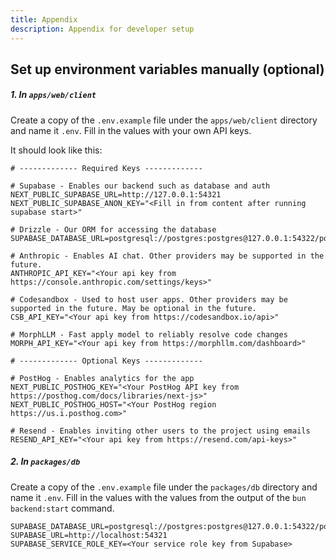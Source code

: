 ```yaml
---
title: Appendix
description: Appendix for developer setup
---
```


## Set up environment variables manually (optional)

##### 1. In `apps/web/client`
Create a copy of the `.env.example` file under the `apps/web/client` directory and name it `.env`. Fill in the values with your own API keys.

It should look like this:

```properties
# ------------- Required Keys -------------

# Supabase - Enables our backend such as database and auth
NEXT_PUBLIC_SUPABASE_URL=http://127.0.0.1:54321
NEXT_PUBLIC_SUPABASE_ANON_KEY="<Fill in from content after running supabase start>"

# Drizzle - Our ORM for accessing the database
SUPABASE_DATABASE_URL=postgresql://postgres:postgres@127.0.0.1:54322/postgres

# Anthropic - Enables AI chat. Other providers may be supported in the future.
ANTHROPIC_API_KEY="<Your api key from https://console.anthropic.com/settings/keys>"

# Codesandbox - Used to host user apps. Other providers may be supported in the future. May be optional in the future.
CSB_API_KEY="<Your api key from https://codesandbox.io/api>"

# MorphLLM - Fast apply model to reliably resolve code changes
MORPH_API_KEY="<Your api key from https://morphllm.com/dashboard>"

# ------------- Optional Keys -------------

# PostHog - Enables analytics for the app
NEXT_PUBLIC_POSTHOG_KEY="<Your PostHog API key from https://posthog.com/docs/libraries/next-js>"
NEXT_PUBLIC_POSTHOG_HOST="<Your PostHog region https://us.i.posthog.com>"

# Resend - Enables inviting other users to the project using emails
RESEND_API_KEY="<Your api key from https://resend.com/api-keys>"
```

##### 2. In `packages/db`

Create a copy of the `.env.example` file under the `packages/db` directory and name it `.env`. Fill in the values with the values from the output of the `bun backend:start` command.

```properties
SUPABASE_DATABASE_URL=postgresql://postgres:postgres@127.0.0.1:54322/postgres
SUPABASE_URL=http://localhost:54321
SUPABASE_SERVICE_ROLE_KEY=<Your service role key from Supabase>
```
